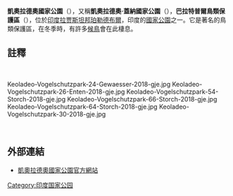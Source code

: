 {{Infobox protected area
| name = 凱奧拉德奧·蓋納國家公園<br/>（Keoladeo Ghana National Park）
| iucn_category = II
| photo = Keoladeo Ghana National Park, Bharatpur, Rajasthan, India.jpg
| photo_caption = Keoladeo Ghana National Park, Bharatpur, Rajasthan, India
| map = India
| map_caption =
| map_width =
| location = [[印度|印度]][[拉贾斯坦邦|拉贾斯坦邦]][[珀勒德布爾|珀勒德布爾]]
| nearest_city = [[北方邦|北方邦]][[阿格拉|阿格拉]]
|embedded1 = {{designation list | embed=yes
   | designation1=WHS
   | designation1_date = 1985 <small>(9th [[World_Heritage_Committee|session]])</small>
   | designation1_type = Natural
   | designation1_criteria = X
   | designation1_number = [http://whc.unesco.org/en/list/340 340]
   | designation1_free1name = State Party
   | designation1_free1value = {{IND}}
   | designation1_free2name = Region
   | designation1_free2value = [[List_of_World_Heritage_Sites_in_Asia_and_Australasia|Asia-Pacific]]
}}
| lat_d = 27.166667
| long_d = 77.516667
| display=inline,title
| area = 2,873 hectare, 29 km2
| established = {{start date|1982|03|10}}
| visitation_num = 100,000
| visitation_year = 2008
| visitation_ref = <ref name=stats>{{NPS Visitation}}</ref>
| governing_body = Rajasthan Tourism Development Corporation
}}
'''凱奧拉德奧國家公園'''（{{lang-en|Keoladeo National Park}}），又稱'''凱奧拉德奧·蓋納國家公園'''（{{lang-en|Keoladeo Ghana National Park}}），'''巴拉特普爾鳥類保護區'''（{{lang-en|Bharatpur Bird Sanctuary}}），位於[[印度|印度]][[拉贾斯坦邦|拉贾斯坦邦]][[珀勒德布爾|珀勒德布爾]]，印度的[[印度国家公园列表|國家公園]]之一。它是著名的鳥類保護區，在冬季時，有許多[[候鳥|候鳥]]會在此棲息。
==註釋==
<br><gallery>
Keoladeo-Vogelschutzpark-24-Gewaesser-2018-gje.jpg
Keoladeo-Vogelschutzpark-26-Enten-2018-gje.jpg
Keoladeo-Vogelschutzpark-54-Storch-2018-gje.jpg
Keoladeo-Vogelschutzpark-66-Storch-2018-gje.jpg
Keoladeo-Vogelschutzpark-64-Storch-2018-gje.jpg
Keoladeo-Vogelschutzpark-30-2018-gje.jpg
</gallery><br>
{{reflist}}
==外部連結==
{{commons category|Keoladeo National Park}}
* [https://web.archive.org/web/20160325044924/http://www.knpwhs.org/ 凱奧拉德奧國家公園官方網站]

{{印度世界遗产}}
{{DEFAULTSORT:Keoladeo National Park}}
[[Category:印度国家公园|Category:印度国家公园]]